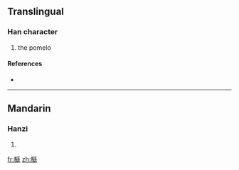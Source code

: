 ==Translingual==

===Han character===
{{Han char|rn=75|rad=木|as=17|sn=21|four=|canj=木月山火 (DBUF)}}

# the pomelo

====References====
* {{Han ref|kx=0562.230|dkj=15893|dj=0951.050|hdz=21321.120|uh=6AFE|ud=27390}}

----

==Mandarin==

===Hanzi===
{{cmn-hanzi|pin=[[yóu]] ([[you2]])|wg=yu<sup>2</sup>}}

# {{defn|Mandarin}}

[[fr:櫾]]
[[zh:櫾]]